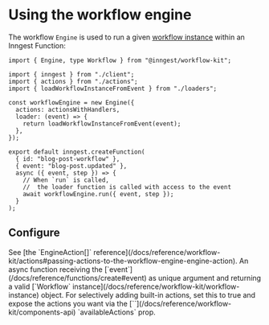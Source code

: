 

# Using the workflow engine

The workflow `Engine` is used to run a given [workflow instance](/docs/reference/workflow-kit/workflow-instance) within an Inngest Function:

```tsx {{ title: "src/inngest/workflow.ts" }}
import { Engine, type Workflow } from "@inngest/workflow-kit";

import { inngest } from "./client";
import { actions } from "./actions";
import { loadWorkflowInstanceFromEvent } from "./loaders";

const workflowEngine = new Engine({
  actions: actionsWithHandlers,
  loader: (event) => {
    return loadWorkflowInstanceFromEvent(event);
  },
});

export default inngest.createFunction(
  { id: "blog-post-workflow" },
  { event: "blog-post.updated" },
  async ({ event, step }) => {
    // When `run` is called,
    //  the loader function is called with access to the event
    await workflowEngine.run({ event, step });
  }
);

```

## Configure


<Properties>
  <Property name="actions" type="EngineAction[]">
    See [the `EngineAction[]` reference](/docs/reference/workflow-kit/actions#passing-actions-to-the-workflow-engine-engine-action).
  </Property>
  <Property name="loader" type="function">
    An async function receiving the [`event`](/docs/reference/functions/create#event) as unique argument and returning a valid [`Workflow` instance](/docs/reference/workflow-kit/workflow-instance) object.
  </Property>
  <Property name="disableBuiltinActions" type="boolean">
    For selectively adding built-in actions, set this to true and expose the actions you want via the [`<Provider>`](/docs/reference/workflow-kit/components-api) `availableActions` prop.
  </Property>
</Properties>
